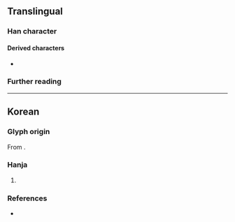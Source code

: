 {{also|㐊}}
{{character info/new}}
==Translingual==

===Han character===
{{Han char|rn=5|rad=乙|as=03|sn=4|four=40717|canj=GN|ids=⿱土乙}}

====Derived characters====
* {{l|mul|[[𩿆]], [[𨦤]]}}

===Further reading===
{{Han ref|kx=0084.071|uh=340B}}

----

==Korean==

===Glyph origin===
{{ko-etym-gukja}} From {{Han compound|土#Korean|乙#Korean|tr1={{ko-l|토}}|tr2={{ko-l|을}}|t2=used as marker to represent the last consonant {{ko-l|ㄹ}}}}.

===Hanja===
{{ko-hanja|음역자|톨}}

# {{hanja form of|톨|{{n-g|[[hanja]] used for [[transliteration]]}}}}

===References===
* {{R:hanjadoc|64}}